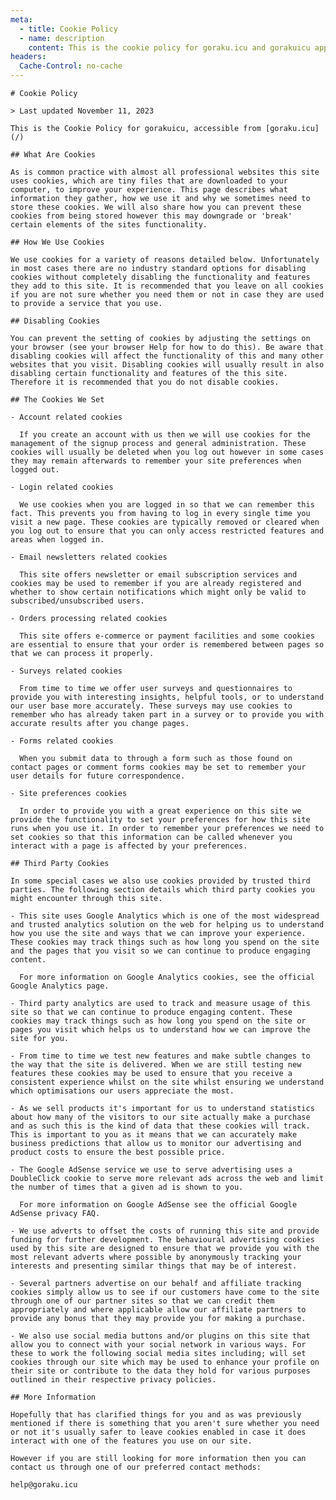 ```yaml
---
meta:
  - title: Cookie Policy
  - name: description
    content: This is the cookie policy for goraku.icu and gorakuicu apps.
headers:
  Cache-Control: no-cache
---
```



<CommonLayout>
  <article className="prose dark:prose-invert">

    # Cookie Policy

    > Last updated November 11, 2023

    This is the Cookie Policy for gorakuicu, accessible from [goraku.icu](/)

    ## What Are Cookies

    As is common practice with almost all professional websites this site uses cookies, which are tiny files that are downloaded to your computer, to improve your experience. This page describes what information they gather, how we use it and why we sometimes need to store these cookies. We will also share how you can prevent these cookies from being stored however this may downgrade or 'break' certain elements of the sites functionality.

    ## How We Use Cookies

    We use cookies for a variety of reasons detailed below. Unfortunately in most cases there are no industry standard options for disabling cookies without completely disabling the functionality and features they add to this site. It is recommended that you leave on all cookies if you are not sure whether you need them or not in case they are used to provide a service that you use.

    ## Disabling Cookies

    You can prevent the setting of cookies by adjusting the settings on your browser (see your browser Help for how to do this). Be aware that disabling cookies will affect the functionality of this and many other websites that you visit. Disabling cookies will usually result in also disabling certain functionality and features of the this site. Therefore it is recommended that you do not disable cookies.

    ## The Cookies We Set

    - Account related cookies

      If you create an account with us then we will use cookies for the management of the signup process and general administration. These cookies will usually be deleted when you log out however in some cases they may remain afterwards to remember your site preferences when logged out.

    - Login related cookies

      We use cookies when you are logged in so that we can remember this fact. This prevents you from having to log in every single time you visit a new page. These cookies are typically removed or cleared when you log out to ensure that you can only access restricted features and areas when logged in.

    - Email newsletters related cookies

      This site offers newsletter or email subscription services and cookies may be used to remember if you are already registered and whether to show certain notifications which might only be valid to subscribed/unsubscribed users.

    - Orders processing related cookies

      This site offers e-commerce or payment facilities and some cookies are essential to ensure that your order is remembered between pages so that we can process it properly.

    - Surveys related cookies

      From time to time we offer user surveys and questionnaires to provide you with interesting insights, helpful tools, or to understand our user base more accurately. These surveys may use cookies to remember who has already taken part in a survey or to provide you with accurate results after you change pages.

    - Forms related cookies

      When you submit data to through a form such as those found on contact pages or comment forms cookies may be set to remember your user details for future correspondence.

    - Site preferences cookies

      In order to provide you with a great experience on this site we provide the functionality to set your preferences for how this site runs when you use it. In order to remember your preferences we need to set cookies so that this information can be called whenever you interact with a page is affected by your preferences.

    ## Third Party Cookies

    In some special cases we also use cookies provided by trusted third parties. The following section details which third party cookies you might encounter through this site.

    - This site uses Google Analytics which is one of the most widespread and trusted analytics solution on the web for helping us to understand how you use the site and ways that we can improve your experience. These cookies may track things such as how long you spend on the site and the pages that you visit so we can continue to produce engaging content.

      For more information on Google Analytics cookies, see the official Google Analytics page.

    - Third party analytics are used to track and measure usage of this site so that we can continue to produce engaging content. These cookies may track things such as how long you spend on the site or pages you visit which helps us to understand how we can improve the site for you.

    - From time to time we test new features and make subtle changes to the way that the site is delivered. When we are still testing new features these cookies may be used to ensure that you receive a consistent experience whilst on the site whilst ensuring we understand which optimisations our users appreciate the most.

    - As we sell products it's important for us to understand statistics about how many of the visitors to our site actually make a purchase and as such this is the kind of data that these cookies will track. This is important to you as it means that we can accurately make business predictions that allow us to monitor our advertising and product costs to ensure the best possible price.

    - The Google AdSense service we use to serve advertising uses a DoubleClick cookie to serve more relevant ads across the web and limit the number of times that a given ad is shown to you.

      For more information on Google AdSense see the official Google AdSense privacy FAQ.

    - We use adverts to offset the costs of running this site and provide funding for further development. The behavioural advertising cookies used by this site are designed to ensure that we provide you with the most relevant adverts where possible by anonymously tracking your interests and presenting similar things that may be of interest.

    - Several partners advertise on our behalf and affiliate tracking cookies simply allow us to see if our customers have come to the site through one of our partner sites so that we can credit them appropriately and where applicable allow our affiliate partners to provide any bonus that they may provide you for making a purchase.

    - We also use social media buttons and/or plugins on this site that allow you to connect with your social network in various ways. For these to work the following social media sites including; will set cookies through our site which may be used to enhance your profile on their site or contribute to the data they hold for various purposes outlined in their respective privacy policies.

    ## More Information

    Hopefully that has clarified things for you and as was previously mentioned if there is something that you aren't sure whether you need or not it's usually safer to leave cookies enabled in case it does interact with one of the features you use on our site.

    However if you are still looking for more information then you can contact us through one of our preferred contact methods:

    help@goraku.icu

  </article>
</CommonLayout>

